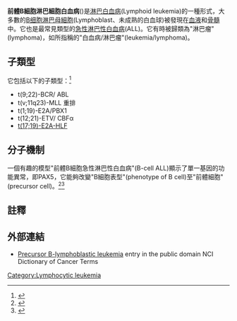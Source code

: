 {{noteTA
|T=zh-hant:前體B細胞淋巴細胞白血病; zh-hans:前体B细胞淋巴细胞白血病
|G1=Precursor B-cell lymphoblastic leukemia
}}
{{medical}}
{{Infobox_Disease |
  Name           = 前體B細胞淋巴細胞白血病<br>(<small>{{lang|en|Precursor B-cell lymphoblastic leukemia}}</small>) |
  Image          = |
  Caption        = |
  DiseasesDB     = |
  ICD10          = |
  ICD9           = |
  ICDO           = {{ICDO|9836|3}} |
  OMIM           = |
  MedlinePlus    = |
  eMedicineSubj  = |
  eMedicineTopic = |
  MeshID         = D015452 |
}}

'''前體B細胞淋巴細胞白血病'''({{lang|en|Precursor B-cell lymphoblastic leukemia}})是[[淋巴白血病|淋巴白血病]](Lymphoid leukemia)的一種形式，大多數的[[B细胞|B细胞]][[淋巴母細胞|淋巴母細胞]](Lymphoblast、未成熟的白血球)被發現在[[血液|血液]]和[[骨髓|骨髓]]中。它也是最常見類型的[[急性淋巴性白血病|急性淋巴性白血病]](ALL)。它有時被歸類為"淋巴瘤"(lymphoma)，如所指稱的"白血病/淋巴瘤"(leukemia/lymphoma)。

==子類型==
它包括以下的子類型：<ref>{{cite journal |author=Randolph TR |title=Advances in acute lymphoblastic leukemia |journal=Clin Lab Sci |volume=17 |issue=4 |pages=235–45 |year=2004 |pmid=15559730 |url=http://findarticles.com/p/articles/mi_qa3890/is_200410/ai_n9429273/pg_2 |access-date=2014-04-10 |archive-date=2009-08-23 |archive-url=https://web.archive.org/web/20090823023159/http://findarticles.com/p/articles/mi_qa3890/is_200410/ai_n9429273/pg_2/ |dead-url=no }}</ref>

* t(9;22)-BCR/ ABL
* t(v;11q23)-MLL 重排
* t(1;19)-E2A/PBX1
* t(12;21)-ETV/ CBFα
* [http://atlasgeneticsoncology.org/Anomalies/t1719ID1078.html t(17;19)-E2A-HLF] {{Wayback|url=http://atlasgeneticsoncology.org/Anomalies/t1719ID1078.html |date=20120726033834 }}

==分子機制==
一個有趣的模型"前體B細胞急性淋巴性白血病"(B-cell ALL)顯示了單一基因的功能異常，即PAX5，它能夠改變"B細胞表型"(phenotype of B cell)至"前體細胞"(precursor cell)。<ref>{{cite journal |author=Carotta S, Nutt SL |title=Losing B cell identity |journal=BioEssays |volume=30 |issue=3 |pages=203–7 |date=March 2008 |pmid=18293359 |doi=10.1002/bies.20725 }}</ref><ref>{{cite journal |author=Den Boer ML, van Slegtenhorst M, De Menezes RX, ''et al.'' |title=A subtype of childhood acute lymphoblastic leukaemia with poor treatment outcome: a genome-wide classification study |journal=Lancet Oncol. |volume=10 |issue=2 |pages=125–34 |date=February 2009 |pmid=19138562 |pmc=2707020 |doi=10.1016/S1470-2045(08)70339-5 |url=http://linkinghub.elsevier.com/retrieve/pii/S1470-2045(08)70339-5 |access-date=2014-04-10 |archive-date=2022-02-01 |archive-url=https://web.archive.org/web/20220201194112/https://linkinghub.elsevier.com/retrieve/pii/S1470-2045(08)70339-5 }}</ref>

==註釋==
{{reflist}}

==外部連結==
* [http://www.cancer.gov/dictionary?CdrID=524192 Precursor B-lymphoblastic leukemia] {{Wayback|url=http://www.cancer.gov/dictionary?CdrID=524192 |date=20150511064850 }} entry in the public domain NCI Dictionary of Cancer Terms
 
{{恶性淋巴瘤}}

[[Category:Lymphocytic_leukemia|Category:Lymphocytic leukemia]]